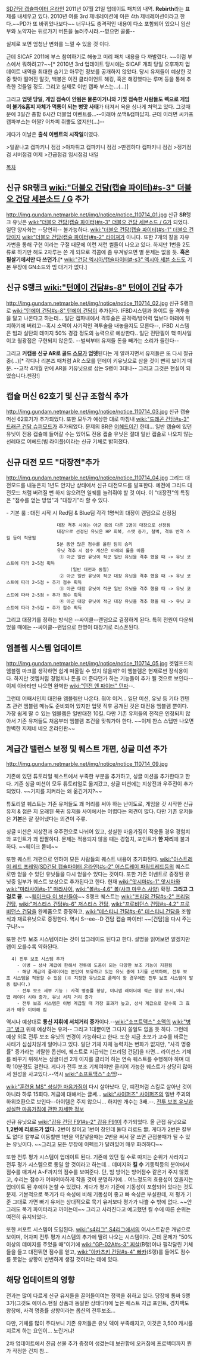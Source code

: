 [[SD건담 캡슐파이터 온라인]] 2011년 07월 21일 업데이트 패치의 내역.
'''Rebirth'''라는 표제를 내세우고 있다.
2010년 여름 3rd 제네레이션에 이은 4th 제네레이션이라고 한다.~~PD가 또 바뀌었나보다~~
너무나도 충격적인 내용이 다소 포함되어 있으니 임산부와 노약자는 뒤로가기 버튼을 눌러주시라.--믿으면 골롬--

실제로 보면 엄청난 변화를 느낄 수 있을 것 이다.

근데 SICAF 2011에 부스 참여하기로 해놓고 미리 패치 내용을 다 까발렸다. ~~이럼 부스에서 뭐하려고?~~[* 2010년 3rd 업데이트 당시에는 SICAF 개최 당일 오후까지 업데이트 내역을 최대한 숨기고 아무런 정보를 공개하지 않았다. 당시 유저들이 예상한 것 중 맞아 떨어진 말갓, 백봉은 이전 클라이언트 해킹, 혹은 해킹했다는 루머 등을 통해 추측한 것들일 정도. 그리고 실제로 이번 캡파 부스는...(...)]

그리고 '''업뎃 당일, 게임 접속이 안됨은 물론이거니와 기껏 접속한 사람들도 렉으로 게임이 불가&홈피 자체가 먹통이 되는 병맛 사태'''가 터져서 욕을 싱나게 쳐먹고 있다. 그것때문에 3일간 총합 6시간 더블업 이벤트를...--이래야 쏘맥&캡파답지. 근데 이러면 씨카프 캡파부스는 어쩔? 어차피 쥐뿔도 없지만(...)--

게다가 이날은 '''출석 이벤트의 시작일'''이였다.

>일끝나고 캡파키니 점검
>야자튀고 캡파키니 점검
>딴겜하다 캡파키니 점검
>정기점검 서버점검 어제
>긴급점검 임시점검 내일

[[목차]]

== 신규 '''SR'''랭크 [[wiki:"더블오 건담(캡슐 파이터)#s-3" 더블오 건담 세븐소드 / G ]] 추가 ==
http://img.gundam.netmarble.net/img/notice/notice_110714_01.jpg
신규 '''SR'''랭크 유닛은 [[wiki:"더블오 건담(캡슐 파이터)#s-3" 더블오 건담 세븐소드 / G ]]가 되었다.
일단 양자화는 --당연히-- 불가능하다. [[wiki:"더블오 건담(캡슐 파이터)#s-1" 더블오 건담]]이지 [[wiki:"더블오 건담(캡슐 파이터)#s-2" 라이져]]가 아니다.
또한 7개의 칼을 자유 가변을 통해 구현 이라는 구절 때문에 이런 저런 썰들이 나오고 있다. 하지만 1번을 2도류로 하기만 해도 2자루는 쓴 게 되므로 격콤에 좀 우겨넣으면 별 문제는 없을 듯. '''혹은 필살기에서만 다 쓰던가'''.[* [[wiki:"건담 엑시아/캡슐파이터#-s3" 엑시아 세븐 소드]]도 기본 무장에 GN소드와 빔 대거가 없다.]

== 신규 S랭크 [[wiki:"턴에이 건담#s-8" 턴에이 건담]] 추가 ==
http://img.gundam.netmarble.net/img/notice/notice_110714_02.jpg
신규 S랭크로 [[wiki:"턴에이 건담#s-8" 턴에이 건담]]이 추가된다.
IFBD시스템과 화이트 돌 격투술을 달고 나온다고 하는데...
일단 캡파내에서 격투술은 공격력/방어력 업보다 아래에 위치하기에 버리고--혹시 소맥이 사기적인 격투술을 내놓을지도 모른다--, IFBD 시스템은 빔과 실탄의 데미지 50% 경감 정도의 능력으로 예상한다..
일단 전탄필이 핵 미사일이고 월광접은 구현되지 않은듯. --벌써부터 유저들 돈을 빼가는 소리가 들린다--

그리고 '''커캡용 신규 AR로 골드 [[스모]]가 업뎃'''된다는 게 알려지면서 유저들은 또 다시 절규중(...)[* 각디나 리본즈 때처럼 AR 스모를 턴에이 키유닛으로 삼을 것이 뻔히 보이기 때문. --고작 4개월 만에 AR을 키유닛으로 삼는 S랭이 3대나-- 그리고 그것은 현실이 되었습니다.젠장!]

== 캡슐 머신 62호기 및 신규 조합식 추가 ==
http://img.gundam.netmarble.net/img/notice/notice_110714_03.jpg
신규 캡슐머신 62호기가 추가되었다. 또한 모두가 예상한 대로 마침내 [[wiki:"드래곤 건담#s-3" 드래곤 건담 슈퍼모드]]가 추가되었다. 문제의 BR은 [[어헤드]]이긴 한데... 일반 캡슐에 있던 유닛이 전용 캡슐에 들어갈 수는 있어도 전용 캡슐 유닛은 절대 일반 캡슐로 나오지 않는 선례대로 어헤드(빔 라이플)이라는 신규 기체로 밝혀졌다.

== 신규 대전 모드 "대장전"추가 ==
http://img.gundam.netmarble.net/img/notice/notice_110714_04.jpg
그리드 대전모드를 내놓은지 1년도 안지난 상태에서 신규 대전모드를 발표한다.
예전에 그리드 대전모드 처럼 버려질 뻔 하지 않으려면 일퀘를 늘려줘야 할 것 이다.
이 "대장전"의 특징은 "점수를 얻는 방법"과 "대장기"라 할 수 있다.

- 기본 룰 : 대전 시작 시 Red팀 & Blue팀 각각 1명씩의 대장이 랜덤으로 선정됨
                    대장 격추 시에는 아군 중의 다른 1명이 대장으로 선정됨
                    대장으로 선정된 유닛은 HP 회복, 스탯 증가, 철벽, 격투 반격 스킬 등이 적용됨
                    5분 동안 많은 점수를 올린 팀이 승리
                    유닛 격추 시 점수 계산은 아래의 룰을 따름
                     ① 아군 일반 유닛이 적군 일반 유닛을 격추 했을 때 -> 유닛 코스트에 따라 2~5점 획득
                         (일반 대전과 동일)
                     ② 아군 일반 유닛이 적군 대장 유닛을 격추 했을 때 -> 유닛 코스트에 따라 2~5점 + 추가 점수 획득
                     ③ 아군 대장 유닛이 적군 일반 유닛을 격추 했을 때 -> 유닛 코스트에 따라 2~5점 + 추가 점수 획득
                     ④ 아군 대장 유닛이 적군 대장 유닛을 격추 했을 때 -> 유닛 코스트에 따라 2~5점 + 추가 점수 획득

그리고 대장기를 정하는 방식은 --싸이클--랜덤으로 결정하게 된다.
특히 전원이 다운되었을 때에는 --싸이클--랜덤으로 한명이 대장기로 리스폰된다.

== 엠블렘 시스템 업데이트 ==
http://img.gundam.netmarble.net/img/notice/notice_110714_05.jpg
겟엠프드의 엠블렘 마크를 생각하면 쉽게 떠올릴 수 있지 않을까? 이 엠블렘은 현재로썬 장식용이다. 하지만 겟엠처럼 경험치나 돈을 더 준다던가 하는 기능들이 추가 될 것으로 보인다--이제 아바타만 나오면 완벽한 [[wiki:"던전 앤 파이터" 던파]]--.

그런데 어째서인지 대전용 엠블렘만 나온다. 뭐야 이거... 일단 미션, 유닛 등 기타 컨텐츠 관련 엠블렘 메뉴도 준비되어 있지만 업뎃 직후 공개된 것은 대전용 엠블렘 뿐이다. 가장 쉽게 딸 수 있는 엠블렘은 일반대전 10킬. 다만 기존 유저들의 전적은 인정되지 않아서 기존 유저들도 처음부터 엠블렘 조건을 맞춰가야 한다. ~~이제 찬스 스탭만 나오면 완벽한 지제네 네오 온라인판~~

== 계급간 밸런스 보정 및 퀘스트 개편, 싱글 미션 추가 ==
http://img.gundam.netmarble.net/img/notice/notice_110714_09.jpg

기존에 있던 튜토리얼 퀘스트에서 부족한 부분을 추가하고, 싱글 미션을 추가한다고 한다. 기존 싱글 미션이 모두 튜토리얼로 옮겨갔고, 싱글 미션에는 지상전과 우주전이 추가되었다. ~~기지를 지켜라는 왜 옮긴거지?~~

튜토리얼 퀘스트는 기존 유저들도 꽤 머리를 써야 하는 난이도로, 게임을 갓 시작한 신규 유저 & 접은 지 오래된 복귀 유저들 사이에서는 어렵다는 의견이 많다. 다만 기존 유저들은 '''기본'''은 잘 짚어냈다는 의견이 주류.

싱글 미션은 지상전과 우주전으로 나뉘어 있고, 성실한 마음가짐이 적용돌 경우 경험치와 포인트가 꽤 짭짤하다. 문제는 적용되지 않을 때는 경험치, 포인트가 '''한 자리'''에 불과하다. ~~훼이크 돋네~~

또한 퀘스트 개편으로 인하여 모든 사람들의 퀘스트 내용이 초기화된다.
[[wiki:"아스트레이 레드 프레임(SD건담 캡슐파이터 온라인)#s-2" 어스트레이 파워드레드]]등의 퀘스트로만 얻을 수 있던 유닛들을 다시 얻을수 있다는 것이다.
또한 기존 이벤트로 증정된 유닛중 일부가 퀘스트 보상으로 추가된다고 한다. 현재 [[wiki:"앗시마#s-1" 앗시마]]와 [[wiki:"마라사이#s-1" 마라사이]],
[[wiki:"볼#s-4.6" 볼(샤크 마우스 사양)]] 확정. '''그리고 그걸로 끝'''. ~~[[훼이크다 이 병신들아]]~~ S랭크 퀘스트는 [[wiki:"프리덤 건담#s-2" 프리덤 건담]], [[wiki:"저스티스 건담#s-6" 저스티스 건담]], [[wiki:"프로비던스 건담#s-4.2" 프로비던스 건담]]을 완제품으로 증정하고, [[wiki:"데스티니 건담#s-6" 데스티니 건담]]을 조합식과 재료유닛으로 증정한다.
역시 S--ee--D 건담 캡슐 파이터!
~~[건담]을 다시 주는구나!~~

또한 전투 보조 시스템이라는 것이 업그레이드 된다고 한다. 설명을 읽어보면 알겠지만 렙이 오를수록 약화된다.
   4) 전투 보조 시스템 추가
     - 이병 ~ 상사 계급에 한해서 전투에 도움이 되는 다양한 보조 기능이 지원됨
     - 해당 계급의 플레이어는 본인이 보유하고 있는 유닛 중에 1기를 선택하여, 전투 보조 시스템을 적용할 수 있음 (※ 지정한 유닛으로 플레이 할 경우에만 전투 보조 시스템이 발동 됩니다.)
     - 전투 보조 세부 기능 : 사격 명중률 향상, 미니맵 레이더에 적군 항상 표시,미니맵 레이더 시야 증가, 유닛 서치 거리 증가
     - 전투 보조 시스템은 이병 계급일 때 가장 효과가 높고, 상사 계급으로 갈수록 그 효과가 매우 미미해 짐

역시나 예상대로 '''통신 지휘에 서치거리 증가'''이다.--[[wiki:"소프트맥스" 소맥]]의 [[wiki:"병크" 병크]] 위에 예상하는 유저-- 그리고 1대뿐이면 그다지 쓸일도 없을 듯 하다. 그런데 예상 외로 전투 보조 유닛의 변경이 가능하다고 한다. 또한 지금 초보가 고수를 바르는 사태가 심심치않게 일어나고 있다. 일단 기체 자체 능력치는 변화가 없지만, "사격 명중률" 증가라는 괴랄한 옵션에, 퀘스트로 지급되는 [프리덤 건담]을 타면...
라이선스 기체를 바꾸기 위해서는 싱글미션 2개 이지를 클리어 하는 연속 퀘스트를 수행해야 하며 대략 10분정도 걸린다. 게다가 전투 보조 기체여야만 클리어 가능한 퀘스트가 상당히 많아서 원성을 사고있다.--역시 [[wiki:"소프트맥스" 소맥]]!--

[[wiki:"훈련용 MS" 성실한 마음가짐]]이 다시 살아났다. 단, 예전처럼 스킬로 살아난 것이 아니라 하루 15회다. 계급에 대해서는 글쎄...
[[wiki:"사이퍼즈" 사이퍼즈]]의 일반 주괴의 하위호환으로 보인다--아이템은 주지 않으니... 하지만 개수는 3배.--. [http://gundam.netmarble.net/Community/Notice/view.asp?menu=1_1_1&tbName=CappaNotice&idx=1016 전투 보조 유닛과 성실한 마음가짐에 관한 자세한 정보]

신규 유닛으로 [[wiki:"강유 건담 F91#s-2" 강유 F91]]이 추가되었다.
올 근접 유닛으로 '''1,2번에 리로드가 없다.'''
2번이 칼이고 1번이 창인데 둘다 리로드 無. 게다가 2번은 칼부도 없다! 칼부로 이동할땐 1번을 역칼넣을때는 2번을 써서 잘 쓰면 근접불패가 될 수 있는 유닛이다. ~~그리고 모든 무장에 이펙트가 달려있어 매우 화려하다~~

또한 전투 평가 시스템이 업데이트 된다.
기존에 있던 킬 수로 따지는 순위가 사라지고 전투 평가 시스템으로 통일 할 것이라고 하는데...
데미지와 '''킬 수''' 기동력등의 분야에서 점수를 매겨서 A~F까지의 점수를 보여준다.
단, 빔 방어는 방어점수 같은거 주지 않겠고, 수리는 점수가 어마어마하게 작을 것이 분명하기에... 어느정도의 효용성이 있을지는 업데이트 된 후에야 논할 수 있겠다. 게다가 평가 기준에 기동성이 포함되어 있다는 것도 문제. 기본적으로 묵기가 타 속성에 비해 기동성이 좋고 빠 속성은 부실한데, 저 평가 기준 그대로 가면 빠기 유저는 상대적으로 묵기 유저보다 평가가 나쁠 수 밖에 없다. ~~안 그래도 묵기 파이터라고 까이는데~~ 그리고 사라진다고 예고했던 킬 수에 따른 순위는 여전히 유지되었다.

또한 서포트 시스템이 도입된다.
[[wiki:"s4리그" S4리그]]에서의 어시스트같은 개념으로 보이며, 어차피 전투 평가 시스템의 추가에 딸려 나오는 시스템이다.
근데 문제가 "50%이상의 데미지를 주었을 때"이기에 [[wiki:"GP-02A#s-3" 찌살]](B랭)이나 필각달린 기체들을 들고 대전뛰면 점수를 얻고, [[wiki:"아카츠키 건담#s-4" 빠카]](S랭)를 들어도 점수를 못얻는 상황이 빈번하게 생길 것이라는 데에 있다.
== 해당 업데이트의 영향 ==

전과는 많이 다르게 신규 유저들을 끌어들이여는 정책을 취하고 있다. 당장에 통짜 S랭 3기(그것도 에이스.현질 상품과 동일한 상태다!)에 높은 퀘스트 지급 포인트, 경치팩도 왕창에, 사격 명중률 상향이라는 옵션의 전투보조...

다만, 기체를 많이 주다보니 기존 유저들은 유닛 덱이 부족해지고, 이것은 3,500 캐시를 지르게 하는 요인이... 노린거냐!

2차 업데이트에서 진급 선물 추가 증정이 생겼는데 보관함에 오커칩에 프로텍터까지 뭔가 작정한 건지 참...

